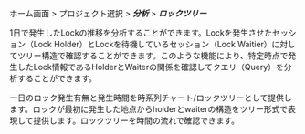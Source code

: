 ホーム画面 > プロジェクト選択 > **_分析_** > **_ロックツリー_**

<InDoc product='cubrid,postgreslq,oracle'>

1日で発生したLockの推移を分析することができます。Lockを発生させたセッション（Lock Holder）とLockを待機しているセッション（Lock Waitier）に対してツリー構造で確認することができます。このような機能により、特定時点で発生したLock情報であるHolderとWaiterの関係を確認してクエリ（Query）を分析することができます。

</InDoc>

<Xclude product='cubrid,postgreslq,oracle'>

一日のロック発生有無と発生時間を時系列チャート/ロックツリーとして提供します。ロックが最初に発生した地点からholderとwaiterの構造をツリー形式で表現して提供します。ロックツリーを時間の流れで確認できます。

</Xclude>
